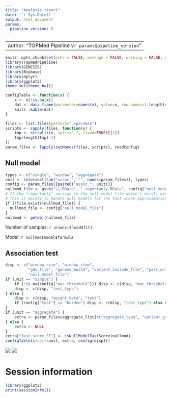 ```yaml
---
title: "Analysis report"
date: '`r Sys.Date()`'
output: html_document
params:
  pipeline_version: 0
---
```


---
author: "TOPMed Pipeline v`r params$pipeline_version`"
---

```r
knitr::opts_chunk$set(echo = FALSE, message = FALSE, warning = FALSE, results = "hide")
library(TopmedPipeline)
library(GENESIS)
library(Biobase)
library(dplyr)
library(ggplot2)
theme_set(theme_bw())

configTable <- function(x) {
    x <- x[!is.na(x)]
    dat <- data.frame(parameter=names(x), value=x, row.names=1:length(x))
    knitr::kable(dat)
}
```

```r
files <- list.files(pattern=".+params$")
scripts <- sapply(files, function(x) {
    tmp <- strsplit(x, split=".", fixed=TRUE)[[1]]
    tmp[length(tmp)-1]
})
param_files <- lapply(setNames(files, scripts), readConfig)
```

## Null model

```r
types <- c("single", "window", "aggregate")
unit <- intersect(sub("assoc_", "", names(param_files)), types)
config <- param_files[[paste0("assoc_", unit)]]
nullmod_file <- gsub("\\.RData", "_reportonly.RData", config["null_model_file"])
# If the "reportonly" version fo the null model file doesn't exist, use the full file.
# This is mainly to handle null models for the fast score approximation, which are already small.
if (!file.exists(nullmod_file)) {
  nullmod_file <- config["null_model_file"]
}
nullmod <- getobj(nullmod_file)
```

Number of samples: `r nrow(nullmod$fit)`

Model: `r nullmod$model$formula`


## Association test

```r
disp <- c("window_size", "window_step",
          "gds_file", "genome_build", "variant_include_file", "pass_only", "alt_freq_range",
          "null_model_file")
if (unit == "single") {
    if (!is.na(config["mac_threshold"])) disp <- c(disp, "mac_threshold") else disp <- c(disp, "maf_threshold")
    disp <- c(disp, "test_type")
} else {
    disp <- c(disp, "weight_beta", "test")
    if (config["test"] == "burden") disp <- c(disp, "test_type") else disp <- c(disp, "pval_skat", "rho")
}
if (unit == "aggregate") {
    extra <- param_files$aggregate_list[c("aggregate_type", "variant_group_file")]
} else {
    extra <- NULL
}
extra["fast.score.SE"] <- isNullModelFastScore(nullmod)
configTable(c(unit=unit, extra, config[disp]))
```


![](`r param_files$assoc_plots["out_file_qq"]`)
![](`r param_files$assoc_plots["out_file_manh"]`)


# Session information

```r
library(ggplot2)
print(sessionInfo())
```
